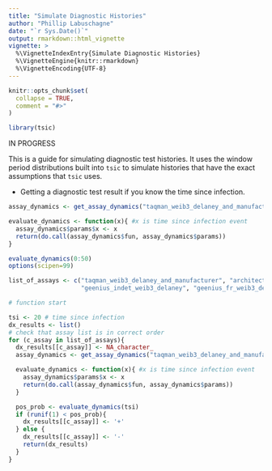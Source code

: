 ```yaml
---
title: "Simulate Diagnostic Histories"
author: "Phillip Labuschagne"
date: "`r Sys.Date()`"
output: rmarkdown::html_vignette
vignette: >
  %\VignetteIndexEntry{Simulate Diagnostic Histories}
  %\VignetteEngine{knitr::rmarkdown}
  %\VignetteEncoding{UTF-8}
---
```


```r
knitr::opts_chunk$set(
  collapse = TRUE,
  comment = "#>"
)
```

```r
library(tsic)
```


IN PROGRESS

This is a guide for simulating diagnostic test histories. It uses the window period distributions built into `tsic` to simulate histories that have the exact assumptions that `tsic` uses.

* Getting a diagnostic test result if you know the time since infection.

```r
assay_dynamics <- get_assay_dynamics("taqman_weib3_delaney_and_manufacturer")

evaluate_dynamics <- function(x){ #x is time since infection event
  assay_dynamics$params$x <- x
  return(do.call(assay_dynamics$fun, assay_dynamics$params))
}

evaluate_dynamics(0:50)
options(scipen=99)

list_of_assays <- c("taqman_weib3_delaney_and_manufacturer", "architect_linear_abs_spread_delaney", 
                    "geenius_indet_weib3_delaney", "geenius_fr_weib3_delaney")

# function start

tsi <- 20 # time since infection
dx_results <- list()
# check that assay list is in correct order
for (c_assay in list_of_assays){
  dx_results[[c_assay]] <- NA_character_
  assay_dynamics <- get_assay_dynamics("taqman_weib3_delaney_and_manufacturer")

  evaluate_dynamics <- function(x){ #x is time since infection event
    assay_dynamics$params$x <- x
    return(do.call(assay_dynamics$fun, assay_dynamics$params))
  }

  pos_prob <- evaluate_dynamics(tsi)
  if (runif(1) < pos_prob){
    dx_results[[c_assay]] <- '+'
  } else {
    dx_results[[c_assay]] <- '-'
    return(dx_results)
  }
}

```

